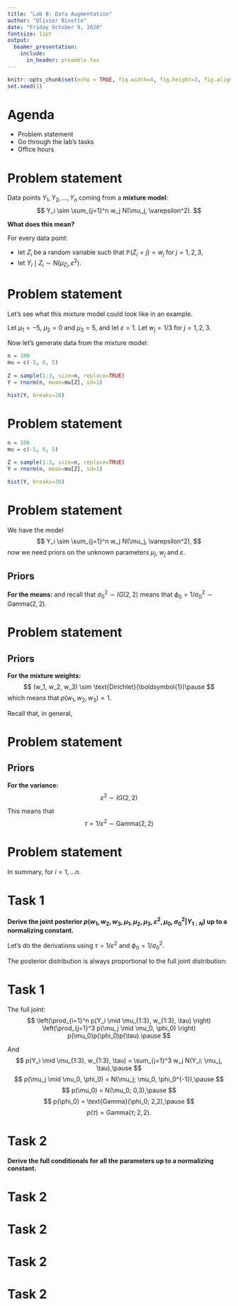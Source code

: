 ```yaml
---
title: "Lab 8: Data Augmentation"
author: "Olivier Binette"
date: "Friday October 9, 2020"
fontsize: 11pt
output: 
  beamer_presentation:
    include:
      in_header: preamble.tex
---
```


```r
knitr::opts_chunk$set(echo = TRUE, fig.width=4, fig.height=3, fig.align="center")
set.seed(1)
```

# Agenda

-   Problem statement
-   Go through the lab's tasks
-   Office hours

# 

\section{Problem statement}

# Problem statement

Data points $Y_1, Y_2, \dots, Y_n$ coming from a **mixture model**: $$
  Y_i \sim \sum_{j=1}^n w_j N(\mu_j, \varepsilon^2).
$$ \pause

**What does this mean?**\pause

For every data point:\pause

-   let $Z_i$ be a random variable such that $\mathbb{P}(Z_i = j) = w_j$ for $j=1,2,3$,\pause
-   let $Y_i \mid Z_i \sim N(\mu_{Z_i}, \varepsilon^2)$.

# Problem statement

Let's see what this mixture model could look like in an example.\pause

Let $\mu_1 = -5$, $\mu_2 = 0$ and $\mu_3 = 5$, and let $\varepsilon = 1$. Let $w_j = 1/3$ for $j = 1,2,3$.\pause

Now let's generate data from the mixture model:

\small

```r
n = 100
mu = c(-5, 0, 5)
  
Z = sample(1:3, size=n, replace=TRUE)
Y = rnorm(n, mean=mu[Z], sd=1)

hist(Y, breaks=20)
```

\normalfont

# Problem statement

```r
n = 100
mu = c(-5, 0, 5)
  
Z = sample(1:3, size=n, replace=TRUE)
Y = rnorm(n, mean=mu[Z], sd=1)

hist(Y, breaks=20)
```

# Problem statement

We have the model 
$$
  Y_i \sim \sum_{j=1}^n w_j N(\mu_j, \varepsilon^2),
$$
\pause now we need priors on the unknown parameters $\mu_j$, $w_j$ and $\varepsilon$.\pause

## Priors

**For the means:**
\begin{align*}
  \mu_j \mid \mu_0, \sigma_0 &\sim N(\mu_0, \sigma_0^2)\\\pause
  \mu_0 &\sim N(0,3)\\\pause
  \sigma_0^2 &\sim IG(2,2)\pause
\end{align*}
and recall that $\sigma_0^2\sim IG(2,2)$ means that $\phi_0 = 1/\sigma_0^2 \sim \text{Gamma}(2,2)$.

# Problem statement

## Priors

**For the mixture weights:**
$$
  (w_1, w_2, w_3) \sim \text{Dirichlet}(\boldsymbol{1})\pause
$$
which means that $p(w_1, w_2, w_3) \propto 1$.\pause

Recall that, in general, 
\begin{align*}
&(w_1, w_2, w_3) \sim \text{Dirichlet}(\alpha_1, \alpha_2, \alpha_3)\\ 
\Rightarrow &p(w_1, w_2, w_3) \propto w_1^{\alpha_1-1} w_2^{\alpha_2-1} w_3^{\alpha_3-1}.
\end{align*}


# Problem statement

## Priors

**For the variance:**
$$
  \varepsilon^2 \sim IG(2,2)
$$
\pause

This means that
$$
  \tau = 1/\varepsilon^2 \sim \text{Gamma}(2,2)
$$

# Problem statement

In summary,
\begin{align*}
p(Y_i | \mu_1,\mu_2,\mu_3,w_1,w_2,w_3,\tau) &= \sum_{j=1}^3 w_i N(\mu_j, \tau^{-1})\\
\mu_j|\mu_0,\sigma_0^2 &\sim N(\mu_0,\phi_0^{-1})\\
\mu_0 &\sim N(0,3)\\
\phi_0 &\sim \text{Gamma}(2,2)\\
(w_1,w_2,w_3) &\sim Dirichlet(\mathbf{1})\\
\tau &\sim \text{Gamma}(2,2),
\end{align*}
for $i=1,\ldots n.$

# Task 1

**Derive the joint posterior $p(w_1,w_2,w_3,\mu_1,\mu_2,\mu_3,\varepsilon^2,\mu_0,\sigma_0^2|Y_{1:N})$ up to a normalizing constant.**
\pause

Let's do the derivations using $\tau = 1/\varepsilon^2$ and $\phi_0 = 1/\sigma_0^2$.\pause

The posterior distribution is always proportional to the full joint distribution:\pause
\begin{align*}
&p(Y_{1:n}, \mu_{1:3}, \mu_0, \phi_0, w_{1:3}, \tau) \\\pause
= &p(Y_{1:n} \mid \mu_{1:3}, w_{1:3}, \tau) p(\mu_{1:3}, \mu_0, \phi_0, w_{1:3}, \tau)\\\pause
= & p(Y_{1:n} \mid \mu_{1:3}, w_{1:3}, \tau)p(\mu_{1:3} \mid \mu_0, \phi_0)p(\mu_0) p(\phi_0) p(w_{1:3}) p(\tau)\\\pause
= & p(Y_{1:n} \mid \mu_{1:3}, w_{1:3}, \tau)p(\mu_{1:3} \mid \mu_0, \phi_0)p(\mu_0) p(\phi_0) p(\tau)\\\pause
= & \left(\prod_{i=1}^n p(Y_i \mid \mu_{1:3}, w_{1:3}, \tau) \right) \left(\prod_{j=1}^3 p(\mu_j \mid \mu_0, \phi_0) \right) p(\mu_0)p(\phi_0)p(\tau).
\end{align*}

# Task 1

The full joint:
$$
\left(\prod_{i=1}^n p(Y_i \mid \mu_{1:3}, w_{1:3}, \tau) \right) \left(\prod_{j=1}^3 p(\mu_j \mid \mu_0, \phi_0) \right) p(\mu_0)p(\phi_0)p(\tau).\pause
$$

And
$$
  p(Y_i \mid \mu_{1:3}, w_{1:3}, \tau) = \sum_{j=1}^3 w_j N(Y_i; \mu_j, \tau),\pause
$$
$$
p(\mu_j \mid \mu_0, \phi_0) = N(\mu_j; \mu_0, \phi_0^{-1}),\pause
$$
$$
  p(\mu_0) = N(\mu_0; 0,3),\pause
$$
$$
  p(\phi_0) = \text{Gamma}(\phi_0; 2,2),\pause
$$
$$
  p(\tau) = \text{Gamma}(\tau; 2,2).
$$

# Task 2

**Derive the full conditionals for all the parameters up to a normalizing constant.**

\begin{align*}
  &p(w\mid - )\\\pause
  \propto & \left(\prod_{i=1}^n p(Y_i \mid \mu_{1:3}, w_{1:3}, \tau) \right) \left(\prod_{j=1}^3 p(\mu_j \mid \mu_0, \phi_0) \right) p(\mu_0)p(\phi_0)p(\tau)\\\pause
  \propto & \left(\prod_{i=1}^n p(Y_i \mid \mu_{1:3}, w_{1:3}, \tau) \right)\\\pause
  \propto& \prod_{i=1}^n \left(\sum_{j=1}^3 w_j N(Y_i; \mu_j, \tau)\right)
\end{align*}

# Task 2

\begin{align*}
  &p(\mu_j \mid - )\\\pause
  \propto & \left(\prod_{i=1}^n p(Y_i \mid \mu_{1:3}, w_{1:3}, \tau) \right) \left(\prod_{j=1}^3 p(\mu_j \mid \mu_0, \phi_0) \right) p(\mu_0)p(\phi_0)p(\tau)\\\pause
  \propto& \left(\prod_{i=1}^n p(Y_i \mid \mu_{1:3}, w_{1:3}, \tau) \right) p(\mu_j \mid \mu_0, \phi_0)\\\pause
  \propto& \left(\prod_{i=1}^n \left(\sum_{j=1}^3 w_j N(Y_i; \mu_j, \tau)\right)\right) p(\mu_j \mid \mu_0, \phi_0)
\end{align*}

# Task 2

\begin{align*}
  &p(\tau \mid -) \\\pause
  \propto & \left(\prod_{i=1}^n p(Y_i \mid \mu_{1:3}, w_{1:3}, \tau) \right) \left(\prod_{j=1}^3 p(\mu_j \mid \mu_0, \phi_0) \right) p(\mu_0)p(\phi_0)p(\tau)\\\pause
  \propto& \left(\prod_{i=1}^n p(Y_i \mid \mu_{1:3}, w_{1:3}, \tau) \right)p(\tau)\\\pause
  \propto& \left(\prod_{i=1}^n \left(\sum_{j=1}^3 w_j N(Y_i; \mu_j, \tau)\right)\right) \tau^{2-1}\exp\{-2\tau\}.
\end{align*}

# Task 2

\begin{align*}
  &p(\mu_0 \mid -) \\\pause
  \propto & \left(\prod_{i=1}^n p(Y_i \mid \mu_{1:3}, w_{1:3}, \tau) \right) \left(\prod_{j=1}^3 p(\mu_j \mid \mu_0, \phi_0) \right) p(\mu_0)p(\phi_0)p(\tau)\\\pause
  \propto& \left(\prod_{j=1}^3 p(\mu_j \mid \mu_0, \phi_0) \right) p(\mu_0)\\\pause
  \propto& \exp\left\{-\frac{\phi_0}{2}\sum_{j=1}^3(\mu_j - \mu_0)^2\right\}\exp\{\mu_0^2/6\}\\\pause
  \propto& \exp\left\{-\frac{1}{2}\left[(3\phi_0  + \frac{1}{3})\mu_0^2 - 2 \mu_0 \phi_0\sum_{j=1}^3 \mu_j  \right]\right\}\\\pause
  \Rightarrow& \mu_0 \mid - \sim N\left((3\phi_0  + \frac{1}{3})^{-1}\phi_0\sum_{j=1}^3 \mu_j, (3\phi_0  + \frac{1}{3})^{-1}\right).
\end{align*}

# Task 2

\begin{align*}
  &p(\phi_0 \mid -) \\\pause
  \propto & \left(\prod_{i=1}^n p(Y_i \mid \mu_{1:3}, w_{1:3}, \tau) \right) \left(\prod_{j=1}^3 p(\mu_j \mid \mu_0, \phi_0) \right) p(\mu_0)p(\phi_0)p(\tau)\\\pause
  \propto& \left(\prod_{j=1}^3 p(\mu_j \mid \mu_0, \phi_0) \right) p(\phi_0)\\\pause
  \propto& \left(\prod_{j=1}^3\sqrt{\frac{\phi_0}{2\pi}}\exp\left\{-\frac{\phi_0}{2} (\mu_0 - \mu_j)^2\right\} \right)\phi_0^{2-1} \exp\{-2\phi_0\}\\\pause
  \propto& \phi_0^{7/2 - 1} \exp\left\{-\phi_0 \left(2 + \frac{1}{2}\sum_{j=1}^3(\mu_0 - \mu_j)^2\right)\right\}\\\pause
  \Rightarrow& \phi_0 \mid - \sim \text{Gamma}\left(7/2, 2 + \frac{1}{2}\sum_{j=1}^3(\mu_0 - \mu_j)^2\right)
\end{align*}



